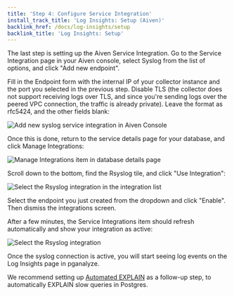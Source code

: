 ```yaml
---
title: 'Step 4: Configure Service Integration'
install_track_title: 'Log Insights: Setup (Aiven)'
backlink_href: /docs/log-insights/setup
backlink_title: 'Log Insights: Setup'
---
```





The last step is setting up the Aiven Service Integration. Go to the
Service Integration page in your Aiven console, select Syslog from the
list of options, and click "Add new endpoint".

Fill in the Endpoint form with the internal IP of your collector instance and
the port you selected in the previous step. Disable TLS (the collector does not
support receiving logs over TLS, and since you're sending logs over the peered
VPC connection, the traffic is already private). Leave the format as rfc5424,
and the other fields blank:

<img alt="Add new syslog service integration in Aiven Console" src={imgAddSyslogIntegration} />

Once this is done, return to the service details page for your database, and
click Manage Integrations:

<img alt="Manage Integrations item in database details page" src={imgManageIntegrations} />

Scroll down to the bottom, find the Rsyslog tile, and click "Use Integration":

<img alt="Select the Rsyslog integration in the integration list" src={imgUseSyslogIntegration} />

Select the endpoint you just created from the dropdown and click "Enable". Then
dismiss the integrations screen.

After a few minutes, the Service Integrations item should refresh automatically and
show your integration as active:

<img alt="Select the Rsyslog integration" src={imgSyslogIntegrationActive} />

<PublicOnly>
  <p>
    Once the syslog connection is active, you will start seeing log events on the
    Log Insights page in pganalyze.
  </p>
  <p>
    <ImgLogInsightsScreenshot />
  </p>
  <p>
    We recommend setting up <a href="/docs/explain/setup">Automated EXPLAIN</a> as
    a follow-up step, to automatically EXPLAIN slow queries in Postgres.
  </p>
</PublicOnly>
